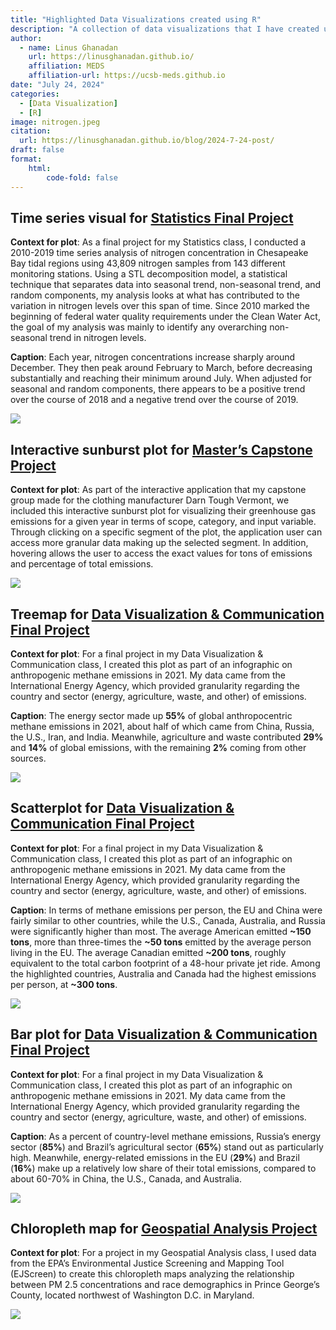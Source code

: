 ```yaml
---
title: "Highlighted Data Visualizations created using R"
description: "A collection of data visualizations that I have created using the R programming language."
author: 
  - name: Linus Ghanadan
    url: https://linusghanadan.github.io/
    affiliation: MEDS
    affiliation-url: https://ucsb-meds.github.io
date: "July 24, 2024"
categories:
  - [Data Visualization]
  - [R]
image: nitrogen.jpeg
citation:
  url: https://linusghanadan.github.io/blog/2024-7-24-post/
draft: false
format:
    html:
        code-fold: false
---
```


## Time series visual for [Statistics Final Project](https://linusghanadan.github.io/blog/2023-12-12-post/)

**Context for plot**: As a final project for my Statistics class, I conducted a 2010-2019 time series analysis of nitrogen concentration in Chesapeake Bay tidal regions using 43,809 nitrogen samples from 143 different monitoring stations. Using a STL decomposition model, a statistical technique that separates data into seasonal trend, non-seasonal trend, and random components, my analysis looks at what has  contributed to the variation in nitrogen levels over this span of time. Since 2010 marked the beginning of federal water quality requirements under the Clean Water Act, the goal of my analysis was mainly to identify any overarching non-seasonal trend in nitrogen levels.

**Caption**: Each year, nitrogen concentrations increase sharply around December. They then peak around February to March, before decreasing substantially and reaching their minimum around July. When adjusted for seasonal and random components, there appears to be a positive trend over the course of 2018 and a negative trend over the course of 2019.

![](nitrogen.jpeg)

## Interactive sunburst plot for [Master's Capstone Project](https://linusghanadan.github.io/blog/2024-6-20-post/)

**Context for plot**: As part of the interactive application that my capstone group made for the clothing manufacturer Darn Tough Vermont, we included this interactive sunburst plot for visualizing their greenhouse gas emissions for a given year in terms of scope, category, and input variable. Through clicking on a specific segment of the plot, the application user can access more granular data making up the selected segment. In addition, hovering allows the user to access the exact values for tons of emissions and percentage of total emissions.

![](visualization-image.jpeg)

## Treemap for [Data Visualization & Communication Final Project](https://linusghanadan.github.io/blog/2024-3-12-post/)

**Context for plot**: For a final project in my Data Visualization & Communication class, I created this plot as part of an infographic on anthropogenic methane emissions in 2021. My data came from the International Energy Agency, which provided granularity regarding the country and sector (energy, agriculture, waste, and other) of emissions.

**Caption**: The energy sector made up **55%** of global anthropocentric methane emissions in 2021, about half of which came from China, Russia, the U.S., Iran, and India. Meanwhile, agriculture and waste contributed **29%** and **14%** of global emissions, with the remaining **2%** coming from other sources.

![](plot-1.jpeg)

## Scatterplot for [Data Visualization & Communication Final Project](https://linusghanadan.github.io/blog/2024-3-12-post/)

**Context for plot**: For a final project in my Data Visualization & Communication class, I created this plot as part of an infographic on anthropogenic methane emissions in 2021. My data came from the International Energy Agency, which provided granularity regarding the country and sector (energy, agriculture, waste, and other) of emissions.

**Caption**: In terms of methane emissions per person, the EU and China were fairly similar to other countries, while the U.S., Canada, Australia, and Russia were significantly higher than most. The average American emitted **~150 tons**, more than three-times the **~50 tons** emitted by the average person living in the EU. The average Canadian emitted **~200 tons**, roughly equivalent to the total carbon footprint of a 48-hour private jet ride. Among the highlighted countries, Australia and Canada had the highest emissions per person, at **~300 tons**.

![](plot-2.jpeg)

## Bar plot for [Data Visualization & Communication Final Project](https://linusghanadan.github.io/blog/2024-3-12-post/)

**Context for plot**: For a final project in my Data Visualization & Communication class, I created this plot as part of an infographic on anthropogenic methane emissions in 2021. My data came from the International Energy Agency, which provided granularity regarding the country and sector (energy, agriculture, waste, and other) of emissions.

**Caption**: As a percent of country-level methane emissions, Russia's energy sector (**85%**) and Brazil's agricultural sector (**65%**) stand out as particularly high. Meanwhile, energy-related emissions in the EU (**29%**) and Brazil (**16%**) make up a relatively low share of their total emissions, compared to about 60-70% in China, the U.S., Canada, and Australia.

![](plot-3.jpeg)

## Chloropleth map for [Geospatial Analysis Project](https://linusghanadan.github.io/blog/2024-1-10-post/)

**Context for plot**: For a project in my Geospatial Analysis class, I used data from the EPA’s Environmental Justice Screening and Mapping Tool (EJScreen) to create this chloropleth maps analyzing the relationship between PM 2.5 concentrations and race demographics in Prince George's County, located northwest of Washington D.C. in Maryland.

![](pg-map.png)
